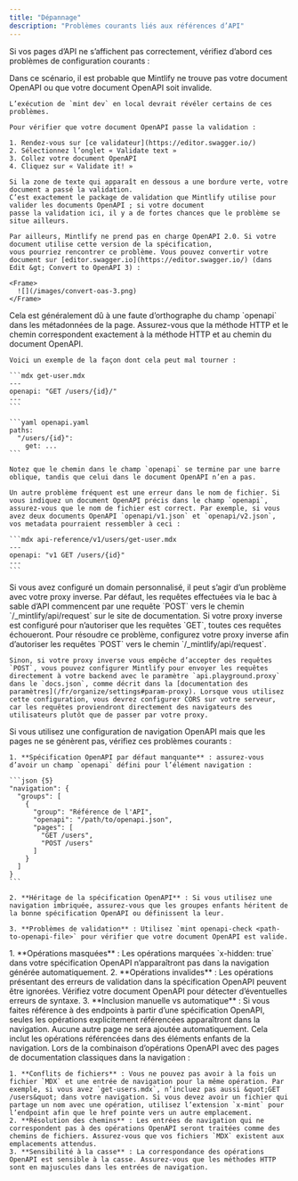 ```yaml
---
title: "Dépannage"
description: "Problèmes courants liés aux références d’API"
---
```


Si vos pages d’API ne s’affichent pas correctement, vérifiez d’abord ces problèmes de configuration courants :

<AccordionGroup>
  <Accordion title="Toutes mes pages OpenAPI sont complètement vides">
    Dans ce scénario, il est probable que Mintlify ne trouve pas votre document OpenAPI
    ou que votre document OpenAPI soit invalide.

    L’exécution de `mint dev` en local devrait révéler certains de ces problèmes.

    Pour vérifier que votre document OpenAPI passe la validation :

    1. Rendez-vous sur [ce validateur](https://editor.swagger.io/)
    2. Sélectionnez l’onglet « Validate text »
    3. Collez votre document OpenAPI
    4. Cliquez sur « Validate it! »

    Si la zone de texte qui apparaît en dessous a une bordure verte, votre document a passé la validation.
    C’est exactement le package de validation que Mintlify utilise pour valider les documents OpenAPI ; si votre document
    passe la validation ici, il y a de fortes chances que le problème se situe ailleurs.

    Par ailleurs, Mintlify ne prend pas en charge OpenAPI 2.0. Si votre document utilise cette version de la spécification,
    vous pourriez rencontrer ce problème. Vous pouvez convertir votre document sur [editor.swagger.io](https://editor.swagger.io/) (dans Edit &gt; Convert to OpenAPI 3) :

    <Frame>
      ![](/images/convert-oas-3.png)
    </Frame>
  </Accordion>

  <Accordion title="Une de mes pages OpenAPI est complètement vide">
    Cela est généralement dû à une faute d’orthographe du champ `openapi` dans les métadonnées de la page. Assurez-vous que la méthode HTTP et le chemin correspondent exactement à la méthode HTTP et au chemin du document OpenAPI.

    Voici un exemple de la façon dont cela peut mal tourner :

    ```mdx get-user.mdx
    ---
    openapi: "GET /users/{id}/"
    ---
    ```

    ```yaml openapi.yaml
    paths:
      "/users/{id}":
        get: ...
    ```

    Notez que le chemin dans le champ `openapi` se termine par une barre oblique, tandis que celui dans le document OpenAPI n’en a pas.

    Un autre problème fréquent est une erreur dans le nom de fichier. Si vous indiquez un document OpenAPI précis dans le champ `openapi`, assurez-vous que le nom de fichier est correct. Par exemple, si vous avez deux documents OpenAPI `openapi/v1.json` et `openapi/v2.json`, vos metadata pourraient ressembler à ceci :

    ```mdx api-reference/v1/users/get-user.mdx
    ---
    openapi: "v1 GET /users/{id}"
    ---
    ```
  </Accordion>

  <Accordion title="Les requêtes depuis le bac à sable d’API ne fonctionnent pas">
    Si vous avez configuré un domain personnalisé, il peut s’agir d’un problème avec votre proxy inverse. Par défaut, les requêtes effectuées via le bac à sable d’API commencent par une requête `POST` vers le chemin `/_mintlify/api/request` sur le site de documentation. Si votre proxy inverse est configuré pour n’autoriser que les requêtes `GET`, toutes ces requêtes échoueront. Pour résoudre ce problème, configurez votre proxy inverse afin d’autoriser les requêtes `POST` vers le chemin `/_mintlify/api/request`.

    Sinon, si votre proxy inverse vous empêche d’accepter des requêtes `POST`, vous pouvez configurer Mintlify pour envoyer les requêtes directement à votre backend avec le paramètre `api.playground.proxy` dans le `docs.json`, comme décrit dans la [documentation des paramètres](/fr/organize/settings#param-proxy). Lorsque vous utilisez cette configuration, vous devrez configurer CORS sur votre serveur, car les requêtes proviendront directement des navigateurs des utilisateurs plutôt que de passer par votre proxy.
  </Accordion>

  <Accordion title="Les entrées de navigation OpenAPI ne génèrent pas de pages">
    Si vous utilisez une configuration de navigation OpenAPI mais que les pages ne se génèrent pas, vérifiez ces problèmes courants :

    1. **Spécification OpenAPI par défaut manquante** : assurez-vous d’avoir un champ `openapi` défini pour l’élément navigation :

    ```json {5}
    "navigation": {
      "groups": [
        {
          "group": "Référence de l'API",
          "openapi": "/path/to/openapi.json",
          "pages": [
            "GET /users",
            "POST /users"
          ]
        }
      ]
    }
    ```

    2. **Héritage de la spécification OpenAPI** : Si vous utilisez une navigation imbriquée, assurez-vous que les groupes enfants héritent de la bonne spécification OpenAPI ou définissent la leur.

    3. **Problèmes de validation** : Utilisez `mint openapi-check <path-to-openapi-file>` pour vérifier que votre document OpenAPI est valide.
  </Accordion>

  <Accordion title="Certaines opérations OpenAPI apparaissent dans la navigation, mais d’autres non">
    1. **Opérations masquées** : Les opérations marquées `x-hidden: true` dans votre spécification OpenAPI n’apparaîtront pas dans la navigation générée automatiquement.
    2. **Opérations invalides** : Les opérations présentant des erreurs de validation dans la spécification OpenAPI peuvent être ignorées. Vérifiez votre document OpenAPI pour détecter d’éventuelles erreurs de syntaxe.
    3. **Inclusion manuelle vs automatique** : Si vous faites référence à des endpoints à partir d’une spécification OpenAPI, seules les opérations explicitement référencées apparaîtront dans la navigation. Aucune autre page ne sera ajoutée automatiquement. Cela inclut les opérations référencées dans des éléments enfants de la navigation.
  </Accordion>

  <Accordion title="La navigation mixte (pages OpenAPI et MDX) ne fonctionne pas correctement">
    Lors de la combinaison d’opérations OpenAPI avec des pages de documentation classiques dans la navigation :

    1. **Conflits de fichiers** : Vous ne pouvez pas avoir à la fois un fichier `MDX` et une entrée de navigation pour la même opération. Par exemple, si vous avez `get-users.mdx`, n’incluez pas aussi &quot;GET /users&quot; dans votre navigation. Si vous devez avoir un fichier qui partage un nom avec une opération, utilisez l’extension `x-mint` pour l’endpoint afin que le href pointe vers un autre emplacement.
    2. **Résolution des chemins** : Les entrées de navigation qui ne correspondent pas à des opérations OpenAPI seront traitées comme des chemins de fichiers. Assurez-vous que vos fichiers `MDX` existent aux emplacements attendus.
    3. **Sensibilité à la casse** : La correspondance des opérations OpenAPI est sensible à la casse. Assurez-vous que les méthodes HTTP sont en majuscules dans les entrées de navigation.
  </Accordion>
</AccordionGroup>